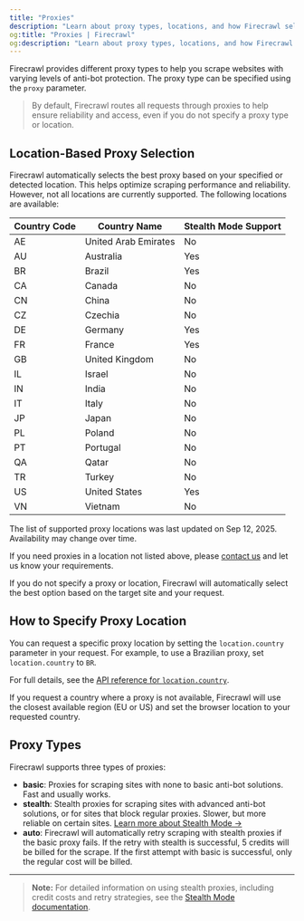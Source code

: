 ```yaml
---
title: "Proxies"
description: "Learn about proxy types, locations, and how Firecrawl selects proxies for your requests."
og:title: "Proxies | Firecrawl"
og:description: "Learn about proxy types, locations, and how Firecrawl selects proxies for your requests."
---
```



Firecrawl provides different proxy types to help you scrape websites with varying levels of anti-bot protection. The proxy type can be specified using the `proxy` parameter.

> By default, Firecrawl routes all requests through proxies to help ensure reliability and access, even if you do not specify a proxy type or location.

## Location-Based Proxy Selection

Firecrawl automatically selects the best proxy based on your specified or detected location. This helps optimize scraping performance and reliability. However, not all locations are currently supported. The following locations are available:

| Country Code | Country Name         | Stealth Mode Support |
|--------------|----------------------|----------------------|
| AE           | United Arab Emirates | No                   |
| AU           | Australia            | Yes                  |
| BR           | Brazil               | Yes                  |
| CA           | Canada               | No                   |
| CN           | China                | No                   |
| CZ           | Czechia              | No                   |
| DE           | Germany              | Yes                  |
| FR           | France               | Yes                  |
| GB           | United Kingdom       | No                   |
| IL           | Israel               | No                   |
| IN           | India                | No                   |
| IT           | Italy                | No                   |
| JP           | Japan                | No                   |
| PL           | Poland               | No                   |
| PT           | Portugal             | No                   |
| QA           | Qatar                | No                   |
| TR           | Turkey               | No                   |
| US           | United States        | Yes                  |
| VN           | Vietnam              | No                   |

<Warning>The list of supported proxy locations was last updated on Sep 12, 2025. Availability may change over time.</Warning>

If you need proxies in a location not listed above, please [contact us](mailto:help@firecrawl.com) and let us know your requirements.

If you do not specify a proxy or location, Firecrawl will automatically select the best option based on the target site and your request.

## How to Specify Proxy Location

You can request a specific proxy location by setting the `location.country` parameter in your request. For example, to use a Brazilian proxy, set `location.country` to `BR`.

For full details, see the [API reference for `location.country`](https://docs.firecrawl.dev/api-reference/endpoint/scrape#body-location).

<CodeGroup>
  <LocationPython />
  <LocationNode />
  <LocationCURL />
</CodeGroup>

<Info>If you request a country where a proxy is not available, Firecrawl will use the closest available region (EU or US) and set the browser location to your requested country.</Info>

## Proxy Types

Firecrawl supports three types of proxies:

- **basic**: Proxies for scraping sites with none to basic anti-bot solutions. Fast and usually works.
- **stealth**: Stealth proxies for scraping sites with advanced anti-bot solutions, or for sites that block regular proxies. Slower, but more reliable on certain sites. [Learn more about Stealth Mode →](/features/stealth-mode)
- **auto**: Firecrawl will automatically retry scraping with stealth proxies if the basic proxy fails. If the retry with stealth is successful, 5 credits will be billed for the scrape. If the first attempt with basic is successful, only the regular cost will be billed.

---

> **Note:** For detailed information on using stealth proxies, including credit costs and retry strategies, see the [Stealth Mode documentation](/features/stealth-mode).
